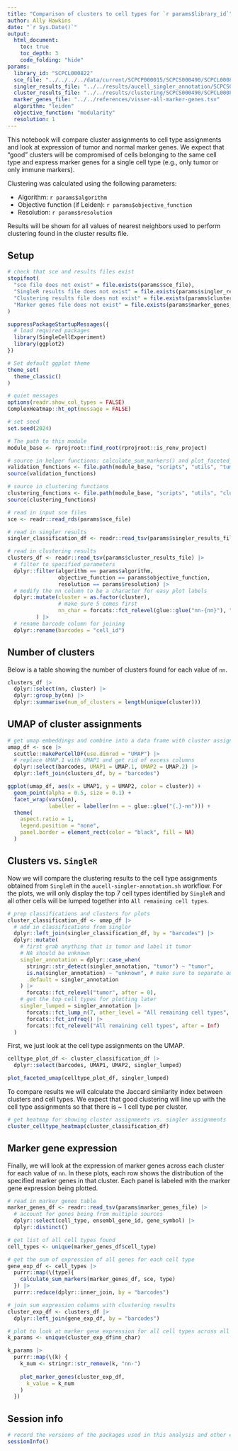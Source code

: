 ```yaml
---
title: "Comparison of clusters to cell types for `r params$library_id`"
author: Ally Hawkins
date: "`r Sys.Date()`"
output:
  html_document:
    toc: true
    toc_depth: 3
    code_folding: "hide"
params:
  library_id: "SCPCL000822"
  sce_file: "../../../../data/current/SCPCP000015/SCPCS000490/SCPCL000822_processed.rds"
  singler_results_file: "../../results/aucell_singler_annotation/SCPCS000490/SCPCL000822_singler-classifications.tsv"
  cluster_results_file: "../../results/clustering/SCPCS000490/SCPCL000822_cluster-results.tsv"
  marker_genes_file: "../../references/visser-all-marker-genes.tsv"
  algorithm: "leiden"
  objective_function: "modularity"
  resolution: 1
---
```


This notebook will compare cluster assignments to cell type assignments and look at expression of tumor and normal marker genes. 
We expect that "good" clusters will be compromised of cells belonging to the same cell type and express marker genes for a single cell type (e.g., only tumor or only immune markers). 

Clustering was calculated using the following parameters: 

- Algorithm: `r params$algorithm` 
- Objective function (if Leiden): `r params$objective_function`
- Resolution: `r params$resolution`

Results will be shown for all values of nearest neighbors used to perform clustering found in the cluster results file. 

## Setup

```r
# check that sce and results files exist
stopifnot(
  "sce file does not exist" = file.exists(params$sce_file),
  "SingleR results file does not exist" = file.exists(params$singler_results_file),
  "Clustering results file does not exist" = file.exists(params$cluster_results_file),
  "Marker genes file does not exist" = file.exists(params$marker_genes_file)
)
```


```r
suppressPackageStartupMessages({
  # load required packages
  library(SingleCellExperiment)
  library(ggplot2)
})

# Set default ggplot theme
theme_set(
  theme_classic()
)

# quiet messages
options(readr.show_col_types = FALSE)
ComplexHeatmap::ht_opt(message = FALSE)

# set seed
set.seed(2024)
```


```r
# The path to this module
module_base <- rprojroot::find_root(rprojroot::is_renv_project)

# source in helper functions: calculate_sum_markers() and plot_faceted_umap()
validation_functions <- file.path(module_base, "scripts", "utils", "tumor-validation-helpers.R")
source(validation_functions)

# source in clustering functions
clustering_functions <- file.path(module_base, "scripts", "utils", "clustering-functions.R")
source(clustering_functions)
```


```r
# read in input sce files
sce <- readr::read_rds(params$sce_file)

# read in singler results
singler_classification_df <- readr::read_tsv(params$singler_results_file)

# read in clustering results 
clusters_df <- readr::read_tsv(params$cluster_results_file) |> 
  # filter to specified parameters 
  dplyr::filter(algorithm == params$algorithm,
                objective_function == params$objective_function,
                resolution == params$resolution) |> 
  # modify the nn column to be a character for easy plot labels
  dplyr::mutate(cluster = as.factor(cluster),
                # make sure 5 comes first 
                nn_char = forcats::fct_relevel(glue::glue("nn-{nn}"), "nn-5", after = 0)
         ) |>
  # rename barcode column for joining
  dplyr::rename(barcodes = "cell_id")
```

## Number of clusters

Below is a table showing the number of clusters found for each value of `nn`.

```r
clusters_df |> 
  dplyr::select(nn, cluster) |> 
  dplyr::group_by(nn) |> 
  dplyr::summarise(num_of_clusters = length(unique(cluster)))
``` 


## UMAP of cluster assignments

```r
# get umap embeddings and combine into a data frame with cluster assignments
umap_df <- sce |>
  scuttle::makePerCellDF(use.dimred = "UMAP") |>
  # replace UMAP.1 with UMAP1 and get rid of excess columns
  dplyr::select(barcodes, UMAP1 = UMAP.1, UMAP2 = UMAP.2) |>
  dplyr::left_join(clusters_df, by = "barcodes")
```

```r
ggplot(umap_df, aes(x = UMAP1, y = UMAP2, color = cluster)) +
  geom_point(alpha = 0.5, size = 0.1) +
  facet_wrap(vars(nn),
             labeller = labeller(nn = ~ glue::glue("{.}-nn"))) +
  theme(
    aspect.ratio = 1,
    legend.position = "none", 
    panel.border = element_rect(color = "black", fill = NA)
  )
```

## Clusters vs. `SingleR`

Now we will compare the clustering results to the cell type assignments obtained from `SingleR` in the `aucell-singler-annotation.sh` workflow. 
For the plots, we will only display the top 7 cell types identified by `SingleR` and all other cells will be lumped together into `All remaining cell types`. 


```r
# prep classifications and clusters for plots 
cluster_classification_df <- umap_df |>
  # add in classifications from singler
  dplyr::left_join(singler_classification_df, by = "barcodes") |>
  dplyr::mutate(
    # first grab anything that is tumor and label it tumor
    # NA should be unknown
    singler_annotation = dplyr::case_when(
      stringr::str_detect(singler_annotation, "tumor") ~ "tumor",
      is.na(singler_annotation) ~ "unknown", # make sure to separate out unknown labels
      .default = singler_annotation
    ) |>
      forcats::fct_relevel("tumor", after = 0),
    # get the top cell types for plotting later
    singler_lumped = singler_annotation |>
      forcats::fct_lump_n(7, other_level = "All remaining cell types", ties.method = "first") |>
      forcats::fct_infreq() |>
      forcats::fct_relevel("All remaining cell types", after = Inf)
  )
```


First, we just look at the cell type assignments on the UMAP. 

```r
celltype_plot_df <- cluster_classification_df |> 
  dplyr::select(barcodes, UMAP1, UMAP2, singler_lumped)

plot_faceted_umap(celltype_plot_df, singler_lumped)
```

To compare results we will calculate the Jaccard similarity index between clusters and cell types. 
We expect that good clustering will line up with the cell type assignments so that there is ~ 1 cell type per cluster. 

```r
# get heatmap for showing cluster assignments vs. singler assignments
cluster_celltype_heatmap(cluster_classification_df)
```


## Marker gene expression

Finally, we will look at the expression of marker genes across each cluster for each value of `nn`. 
In these plots, each row shows the distribution of the specified marker genes in that cluster. 
Each panel is labeled with the marker gene expression being plotted. 

```r
# read in marker genes table
marker_genes_df <- readr::read_tsv(params$marker_genes_file) |>
  # account for genes being from multiple sources
  dplyr::select(cell_type, ensembl_gene_id, gene_symbol) |>
  dplyr::distinct()

# get list of all cell types found
cell_types <- unique(marker_genes_df$cell_type)

# get the sum of expression of all genes for each cell type
gene_exp_df <- cell_types |>
  purrr::map(\(type){
    calculate_sum_markers(marker_genes_df, sce, type)
  }) |>
  purrr::reduce(dplyr::inner_join, by = "barcodes")

# join sum expression columns with clustering results
cluster_exp_df <- clusters_df |>
  dplyr::left_join(gene_exp_df, by = "barcodes")
```

```r
# plot to look at marker gene expression for all cell types across all clusters and all params
k_params <- unique(cluster_exp_df$nn_char)

k_params |>
  purrr::map(\(k) {
    k_num <- stringr::str_remove(k, "nn-")
    
    plot_marker_genes(cluster_exp_df,
      k_value = k_num
    )
  })
```


## Session info 

```r
# record the versions of the packages used in this analysis and other environment information
sessionInfo()
```
